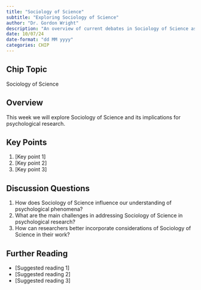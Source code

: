 ```yaml
---
title: "Sociology of Science"
subtitle: "Exploring Sociology of Science"
author: "Dr. Gordon Wright"
description: "An overview of current debates in Sociology of Science as it relates to Psychology"
date: 10/07/24
date-format: "dd MM yyyy"
categories: CHIP
---
```

## Chip Topic
Sociology of Science

## Overview
This week we will explore Sociology of Science and its implications for psychological research.

## Key Points
1. [Key point 1]
2. [Key point 2]
3. [Key point 3]

## Discussion Questions
1. How does Sociology of Science influence our understanding of psychological phenomena?
2. What are the main challenges in addressing Sociology of Science in psychological research?
3. How can researchers better incorporate considerations of Sociology of Science in their work?

## Further Reading
- [Suggested reading 1]
- [Suggested reading 2]
- [Suggested reading 3]
